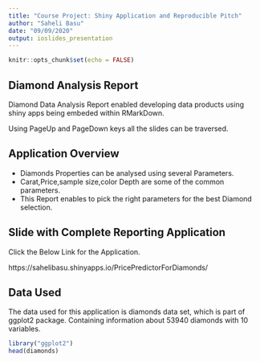 ```yaml
---
title: "Course Project: Shiny Application and Reproducible Pitch"
author: "Saheli Basu"
date: "09/09/2020"
output: ioslides_presentation
---
```


```r
knitr::opts_chunk$set(echo = FALSE)
```

## Diamond Analysis Report

Diamond Data Analysis Report enabled developing data products using shiny apps being embeded within RMarkDown.

Using PageUp and PageDown keys all the slides can be traversed.

## Application Overview

- Diamonds Properties can be analysed using several Parameters.
- Carat,Price,sample size,color Depth are some of the common parameters.
- This Report enables to pick the right parameters for the best Diamond selection.


## Slide with Complete Reporting Application

Click the Below Link for the Application.

https://sahelibasu.shinyapps.io/PricePredictorForDiamonds/


## Data Used
The data used for this application is diamonds data set, which is part of ggplot2 package. Containing information about 53940 diamonds with 10 variables.

```r
library("ggplot2")
head(diamonds)
```








